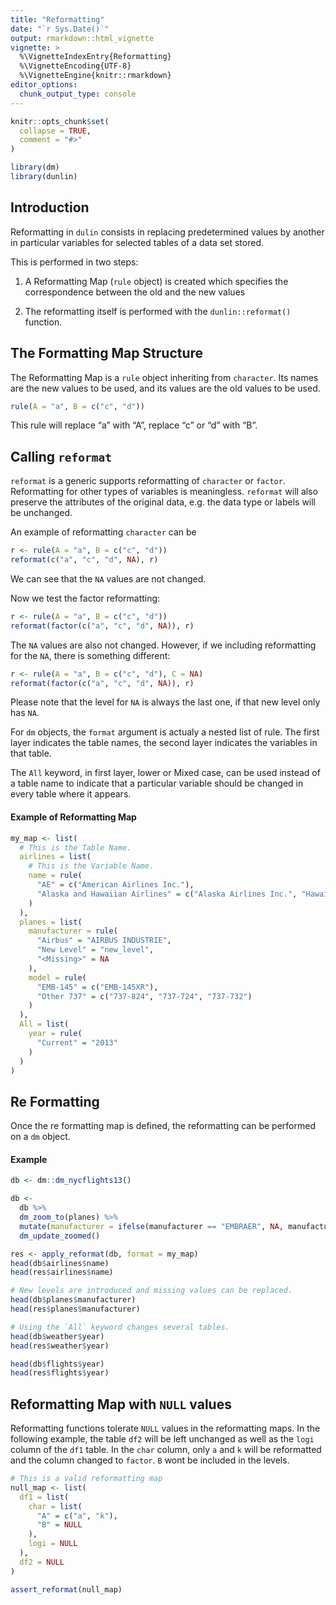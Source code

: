 ```yaml
---
title: "Reformatting"
date: "`r Sys.Date()`"
output: rmarkdown::html_vignette
vignette: >
  %\VignetteIndexEntry{Reformatting}
  %\VignetteEncoding{UTF-8}
  %\VignetteEngine{knitr::rmarkdown}
editor_options: 
  chunk_output_type: console
---
```


```r
knitr::opts_chunk$set(
  collapse = TRUE,
  comment = "#>"
)

library(dm)
library(dunlin)
```

## Introduction

Reformatting in `dulin` consists in replacing predetermined values by another in particular variables for selected
tables of a data set stored.

This is performed in two steps: 

1. A Reformatting Map (`rule` object) is created which specifies the correspondence between the old and the new values

2. The reformatting itself is performed with the `dunlin::reformat()` function.

## The Formatting Map Structure

The Reformatting Map is a `rule` object inheriting from `character`.
Its names are the new values to be used, and its values are the old values to be used.

```r
rule(A = "a", B = c("c", "d"))
```

This rule will replace "a" with "A", replace "c" or "d" with "B".

## Calling `reformat`

`reformat` is a generic supports reformatting of `character` or `factor`. Reformatting for other types of variables is meaningless.
`reformat` will also preserve the attributes of the original data, e.g. the data type or labels will be unchanged.

An example of reformatting `character` can be
```r
r <- rule(A = "a", B = c("c", "d"))
reformat(c("a", "c", "d", NA), r)
```

We can see that the `NA` values are not changed.

Now we test the factor reformatting:
```r
r <- rule(A = "a", B = c("c", "d"))
reformat(factor(c("a", "c", "d", NA)), r)
```

The `NA` values are also not changed.
However, if we including reformatting for the `NA`, there is something different:

```r
r <- rule(A = "a", B = c("c", "d"), C = NA)
reformat(factor(c("a", "c", "d", NA)), r)
```

Please note that the level for `NA` is always the last one, if that new level only has `NA`.

For `dm` objects, the `format` argument is actualy a nested list of rule.
The first layer indicates the table names, the second layer indicates the variables in that table.
 
The `All` keyword, in first layer, lower or Mixed case, can be used instead of a table name to indicate that a particular
variable should be changed in every table where it appears.
 
#### Example of Reformatting Map

```r

my_map <- list(
  # This is the Table Name.
  airlines = list(
    # This is the Variable Name.
    name = rule(
      "AE" = c("American Airlines Inc."),
      "Alaska and Hawaiian Airlines" = c("Alaska Airlines Inc.", "Hawaiian Airlines Inc.")
    )
  ),
  planes = list(
    manufacturer = rule(
      "Airbus" = "AIRBUS INDUSTRIE",
      "New Level" = "new_level",
      "<Missing>" = NA
    ),
    model = rule(
      "EMB-145" = c("EMB-145XR"),
      "Other 737" = c("737-824", "737-724", "737-732")
    )
  ),
  All = list(
    year = rule(
      "Current" = "2013"
    )
  )
)
```
 

## Re Formatting
 
Once the re formatting map is defined, the reformatting can be performed on a `dm` object.

#### Example

```r

db <- dm::dm_nycflights13()

db <-
  db %>%
  dm_zoom_to(planes) %>%
  mutate(manufacturer = ifelse(manufacturer == "EMBRAER", NA, manufacturer)) %>%
  dm_update_zoomed()

res <- apply_reformat(db, format = my_map)
head(db$airlines$name)
head(res$airlines$name)

# New levels are introduced and missing values can be replaced.
head(db$planes$manufacturer)
head(res$planes$manufacturer)

# Using the `All` keyword changes several tables.
head(db$weather$year)
head(res$weather$year)

head(db$flights$year)
head(res$flights$year)
```

## Reformatting Map with `NULL` values

Reformatting functions tolerate `NULL` values in the reformatting maps. In the following example, the table `df2` will
be left unchanged as well as the `logi` column of the `df1` table. In the `char` column, only `a` and `k` will be
reformatted and the column changed to `factor`. `B` wont be included in the levels.

```r

# This is a valid reformatting map
null_map <- list(
  df1 = list(
    char = list(
      "A" = c("a", "k"),
      "B" = NULL
    ),
    logi = NULL
  ),
  df2 = NULL
)

assert_reformat(null_map)
```
